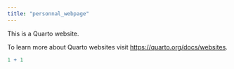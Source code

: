 ```yaml
---
title: "personnal_webpage"
---
```


This is a Quarto website.

To learn more about Quarto websites visit <https://quarto.org/docs/websites>.

```r
1 + 1
```
